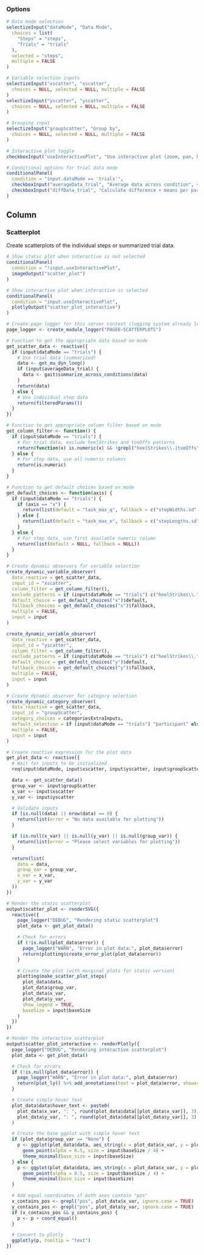 ### Options
```r
# Data mode selection
selectizeInput("dataMode", "Data Mode",
  choices = list(
    "Steps" = "steps",
    "Trials" = "trials"
  ),
  selected = "steps",
  multiple = FALSE
)

# Variable selection inputs
selectizeInput("xscatter", "xscatter",
  choices = NULL, selected = NULL, multiple = FALSE
)
selectizeInput("yscatter", "yscatter",
  choices = NULL, selected = NULL, multiple = FALSE
)

# Grouping input
selectizeInput("groupScatter", "Group by",
  choices = NULL, selected = NULL, multiple = FALSE
)

# Interactive plot toggle
checkboxInput("useInteractivePlot", "Use interactive plot (zoom, pan, hover)", value = FALSE)

# Conditional options for trial data mode
conditionalPanel(
  condition = "input.dataMode == 'trials'",
  checkboxInput("averageData_trial", "Average data across condition", value = FALSE),
  checkboxInput("diffData_trial", "Calculate difference + means per participant", value = FALSE)
)
```

Column
--------------------------------------------

### Scatterplot  {data-height=1500}
Create scatterplots of the individual steps or summarized trial data.

```r
# Show static plot when interactive is not selected
conditionalPanel(
  condition = "!input.useInteractivePlot",
  imageOutput("scatter_plot")
)
```

```r
# Show interactive plot when interactive is selected
conditionalPanel(
  condition = "input.useInteractivePlot",
  plotlyOutput("scatter_plot_interactive")
)
```

```r
# Create page logger for this server context (logging system already loaded globally)
page_logger <- create_module_logger("PAGE6-SCATTERPLOTS")

# Function to get the appropriate data based on mode
get_scatter_data <- reactive({
  if (input$dataMode == "trials") {
    # Use trial data (summarized)
    data <- get_mu_dyn_long()
    if (input$averageData_trial) {
      data <- gait$summarize_across_conditions(data)
    }
    return(data)
  } else {
    # Use individual step data
    return(filteredParams())
  }
})

# Function to get appropriate column filter based on mode
get_column_filter <- function() {
  if (input$dataMode == "trials") {
    # For trial data, exclude heelStrikes and toeOffs patterns
    return(function(x) is.numeric(x) && !grepl("heelStrikes\\.|toeOffs\\.", x))
  } else {
    # For step data, use all numeric columns
    return(is.numeric)
  }
}

# Function to get default choices based on mode
get_default_choices <- function(axis) {
  if (input$dataMode == "trials") {
    if (axis == "x") {
      return(list(default = "task_max_q", fallback = c("stepWidths.sd", "stepLengths.sd")))
    } else {
      return(list(default = "task_max_e", fallback = c("stepLengths.sd", "stepWidths.sd")))
    }
  } else {
    # For step data, use first available numeric column
    return(list(default = NULL, fallback = NULL))
  }
}

# Create dynamic observers for variable selection
create_dynamic_variable_observer(
  data_reactive = get_scatter_data,
  input_id = "xscatter",
  column_filter = get_column_filter(),
  exclude_patterns = if (input$dataMode == "trials") c("heelStrikes\\.", "toeOffs\\.") else NULL,
  default_choice = get_default_choices("x")$default,
  fallback_choices = get_default_choices("x")$fallback,
  multiple = FALSE,
  input = input
)

create_dynamic_variable_observer(
  data_reactive = get_scatter_data,
  input_id = "yscatter",
  column_filter = get_column_filter(),
  exclude_patterns = if (input$dataMode == "trials") c("heelStrikes\\.", "toeOffs\\.") else NULL,
  default_choice = get_default_choices("y")$default,
  fallback_choices = get_default_choices("y")$fallback,
  multiple = FALSE,
  input = input
)

# Create dynamic observer for category selection
create_dynamic_category_observer(
  data_reactive = get_scatter_data,
  input_id = "groupScatter",
  category_choices = categoriesExtraInputs,
  default_selection = if (input$dataMode == "trials") "participant" else categoriesExtraInputs[1],
  multiple = FALSE,
  input = input
)

# Create reactive expression for the plot data
get_plot_data <- reactive({
  # Wait for inputs to be initialized
  req(input$dataMode, input$xscatter, input$yscatter, input$groupScatter)

  data <- get_scatter_data()
  group_var <- input$groupScatter
  x_var <- input$xscatter
  y_var <- input$yscatter

  # Validate inputs
  if (is.null(data) || nrow(data) == 0) {
    return(list(error = "No data available for plotting"))
  }

  if (is.null(x_var) || is.null(y_var) || is.null(group_var)) {
    return(list(error = "Please select variables for plotting"))
  }

  return(list(
    data = data,
    group_var = group_var,
    x_var = x_var,
    y_var = y_var
  ))
})

# Render the static scatterplot
output$scatter_plot <- renderSVG({
  reactive({
    page_logger("DEBUG", "Rendering static scatterplot")
    plot_data <- get_plot_data()

    # Check for errors
    if (!is.null(plot_data$error)) {
      page_logger("WARN", "Error in plot data:", plot_data$error)
      return(plotting$create_error_plot(plot_data$error))
    }

    # Create the plot (with marginal plots for static version)
    plotting$make_scatter_plot_steps(
      plot_data$data,
      plot_data$group_var,
      plot_data$x_var,
      plot_data$y_var,
      show_legend = TRUE,
      baseSize = input$baseSize
    )
  })
})

# Render the interactive scatterplot
output$scatter_plot_interactive <- renderPlotly({
  page_logger("DEBUG", "Rendering interactive scatterplot")
  plot_data <- get_plot_data()

  # Check for errors
  if (!is.null(plot_data$error)) {
    page_logger("WARN", "Error in plot data:", plot_data$error)
    return(plot_ly() %>% add_annotations(text = plot_data$error, showarrow = FALSE))
  }

  # Create simple hover text
  plot_data$data$hover_text <- paste0(
    plot_data$x_var, ": ", round(plot_data$data[[plot_data$x_var]], 3), "<br>",
    plot_data$y_var, ": ", round(plot_data$data[[plot_data$y_var]], 3)
  )

  # Create the base ggplot with simple hover text
  if (plot_data$group_var == "None") {
    p <- ggplot(plot_data$data, aes_string(x = plot_data$x_var, y = plot_data$y_var, text = "hover_text")) +
      geom_point(alpha = 0.5, size = input$baseSize / 4) +
      theme_minimal(base_size = input$baseSize)
  } else {
    p <- ggplot(plot_data$data, aes_string(x = plot_data$x_var, y = plot_data$y_var, col = plot_data$group_var, text = "hover_text")) +
      geom_point(alpha = 0.5, size = input$baseSize / 4) +
      theme_minimal(base_size = input$baseSize)
  }

  # Add equal coordinates if both axes contain "pos"
  x_contains_pos <- grepl("pos", plot_data$x_var, ignore.case = TRUE)
  y_contains_pos <- grepl("pos", plot_data$y_var, ignore.case = TRUE)
  if (x_contains_pos && y_contains_pos) {
    p <- p + coord_equal()
  }

  # Convert to plotly
  ggplotly(p, tooltip = "text")
})
```